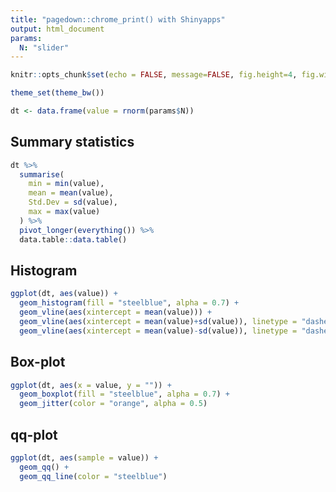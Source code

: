 ---
title: "pagedown::chrome_print() with Shinyapps"
output: html_document
params:
  N: "slider"
---

```{r setup, include=FALSE}
knitr::opts_chunk$set(echo = FALSE, message=FALSE, fig.height=4, fig.width=10)
```

```{r include=FALSE}
theme_set(theme_bw())
```
  
```{r}
dt <- data.frame(value = rnorm(params$N))
```

## Summary statistics

```{r}
dt %>% 
  summarise(
    min = min(value),
    mean = mean(value),
    Std.Dev = sd(value),
    max = max(value)
  ) %>% 
  pivot_longer(everything()) %>% 
  data.table::data.table()
```

## Histogram

```{r}
ggplot(dt, aes(value)) +
  geom_histogram(fill = "steelblue", alpha = 0.7) +
  geom_vline(aes(xintercept = mean(value))) +
  geom_vline(aes(xintercept = mean(value)+sd(value)), linetype = "dashed") +
  geom_vline(aes(xintercept = mean(value)-sd(value)), linetype = "dashed")
```

## Box-plot

```{r}
ggplot(dt, aes(x = value, y = "")) +
  geom_boxplot(fill = "steelblue", alpha = 0.7) +
  geom_jitter(color = "orange", alpha = 0.5)
```

## qq-plot

```{r}
ggplot(dt, aes(sample = value)) +
  geom_qq() +
  geom_qq_line(color = "steelblue")
```

